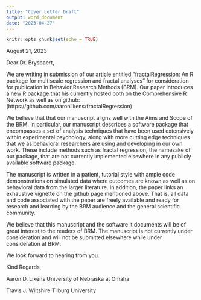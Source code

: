 ```yaml
---
title: "Cover Letter Draft"
output: word_document
date: "2023-04-27"
---
```


```r
knitr::opts_chunk$set(echo = TRUE)
```

August 21, 2023


Dear Dr. Brysbaert,

We are writing in submission of our article entitled “fractalRegression: An R package for multiscale regression and fractal analyses” for consideration for publication in Behavior Research Methods (BRM).  Our paper introduces a new R package that his currently hosted both on the Comprehensive R Network as well as on github: (https://github.com/aaronlikens/fractalRegression)

We believe that that our manuscript aligns well with the Aims and Scope of the BRM. In particular, our manuscript describes a software package that encompasses a set of analysis techniques that have been used extensively within experimental psychology, along with more cutting edge techniques that we as behavioral researchers are using and developing in our own work. These include methods such as fractal regression, the namesake of our package, that are not currently implemented elsewhere in any publicly available software package. 

The manuscript is written in a patient, tutorial style with ample code demonstrations on simulated data where outcomes are known as well as on behavioral data from the larger literature. In addition, the paper links an exhaustive vignette on the github page mentioned above. That is, all data and code associated with the paper are freely available and ready for research and learning by the BRM audience and the general scientific community.

We believe that this manuscript and the software it documents will be of great interest to the readers of BRM. The manuscript is not currently under consideration and will not be submitted elsewhere while under consideration at BRM. 

We look forward to hearing from you.

Kind Regards,

Aaron D. Likens
University of Nebraska at Omaha

Travis J. Wiltshire
Tilburg University 
